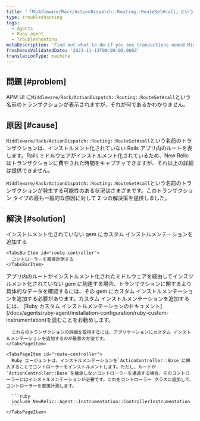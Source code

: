 ```yaml
---
title: '「Middleware/Rack/ActionDispatch::Routing::RouteSet#call」というラベルの付いたトランザクション'
type: troubleshooting
tags:
  - Agents
  - Ruby agent
  - Troubleshooting
metaDescription: 'Find out what to do if you see transactions named Middleware/Rack/ActionDispatch::Routing::RouteSet#call in your APM UI.'
freshnessValidatedDate: '2023-11-13T00:00:00.000Z'
translationType: machine
---
```


## 問題 [#problem]

APM UI に`Middleware/Rack/ActionDispatch::Routing::RouteSet#call`という名前のトランザクションが表示されますが、それが何であるかわかりません。

## 原因 [#cause]

`Middleware/Rack/ActionDispatch::Routing::RouteSet#call`という名前のトランザクションは、インストルメント化されていない Rails アプリ内のルートを表します。Rails ミドルウェアがインストルメント化されているため、New Relic はトランザクションに費やされた時間をキャプチャできますが、それ以上の詳細は提供できません。

`Middleware/Rack/ActionDispatch::Routing::RouteSet#call`という名前のトランザクションが発生する可能性のある状況はさまざまです。このトランザクション タイプの最も一般的な原因に対して 2 つの解決策を提供しました。

## 解決 [#solution]

<Tabs>
  <TabsBar>
    <TabsBarItem id="route-gem">
      インストルメント化されていない gem にカスタム インストルメンテーションを追加する
    </TabsBarItem>

    <TabsBarItem id="route-controller">
      コントローラーを直接計測する
    </TabsBarItem>
  </TabsBar>

  <TabsPages>
    <TabsPageItem id="route-gem">
      アプリ内のルートがインストルメント化されたミドルウェアを経由してインスツルメント化されていない gem に到達する場合、トランザクションに関するより具体的なデータを確認するには、その gem にカスタム インストルメンテーションを追加する必要があります。カスタム インストルメンテーションを追加するには、 [Ruby カスタム インストルメンテーションのドキュメント](/docs/agents/ruby-agent/installation-configuration/ruby-custom-instrumentation)を読むことをお勧めします。

      これらのトランザクションの詳細を取得するには、アプリケーションにカスタム インストルメンテーションを追加するのが最善の方法です。
    </TabsPageItem>

    <TabsPageItem id="route-controller">
      Ruby エージェントは、インストルメンテーションを`ActionController::Base`に挿入することでコントローラーをインストルメントします。ただし、ルートが`ActionController::Base`を継承しないコントローラーを通過する場合、そのコントローラーにはインストルメンテーションが必要です。これをコントローラー クラスに追加して、コントローラーを直接計測します。

      ```ruby
      include NewRelic::Agent::Instrumentation::ControllerInstrumentation
      ```
    </TabsPageItem>
  </TabsPages>
</Tabs>
